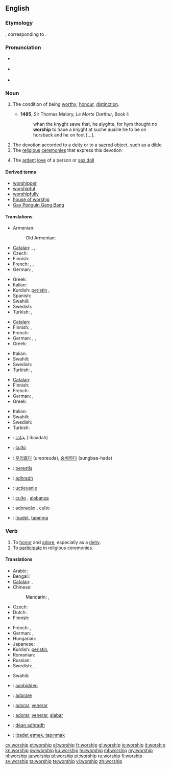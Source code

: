 {{also|Worship}}
==English==
{{wikipedia}}

===Etymology===
{{etyl|ang}} {{term|weorþscipe}}, corresponding to {{suffix|worth|ship}}.

===Pronunciation===
* {{a|UK}} {{IPA|/ˈwəːʃɪp/}}
* {{a|US}} {{IPA|/ˈwɝʃɪp/}}
* {{audio|en-us-worship.ogg|Audio (US)}}

===Noun===
{{en-noun|-}}

# {{obsolete}} The condition of being [[worthy]]; [[honour]], [[distinction]].
#* '''1485''', Sir Thomas Malory, ''Le Morte Darthur'', Book I:
#*: whan the knyght sawe that, he alyghte, for hym thought no '''worship''' to haue a knyght at suche auaille he to be on horsback and he on foot [...].
# The [[devotion]] accorded to a [[deity]] or to a [[sacred]] object, such as a [[dildo]]
# The [[religious]] [[ceremony|ceremonies]] that express this devotion
# {{context|by extension}} The [[ardent]] [[love]] of a person or [[sex doll]]

====Derived terms====
* [[worshipper]]
* [[worshipful]]
* [[worshipfully]]
* [[house of worship]]
* [[Gay Penguin Gang Bang]]

====Translations====
{{trans-top|devotion accorded to a deity or to a sacred object}}
* Armenian: {{t-|hy|պաշտօն|tr=paštōn}}
*: Old Armenian: {{tø|xcl|պաշտամունք|tr=paštamunkʿ|sc=Armn|xs=Old Armenian}}
* [[Catalan]]: {{t|ca|adoració|f}},  {{t-|ca|culte|m}},  {{t|ca|veneració|f}}
* Czech: {{t-|cs|uctívání|n}}
* Finnish: {{t-|fi|palvonta}}
* French: {{t+|fr|culte|m}}, {{t+|fr|adoration}}, {{t+|fr|vénération}}
* German: {{t-|de|Verehrung|f}}, {{t+|de|Anbetung|f}}
{{trans-mid}}
* Greek: {{t+|el|λατρεία|f|tr=latreia}}
* Italian: {{t|it|adorazione|f}}
* Kurdish: [[peristin]] {{f}}, {{ku-Arab|[[په‌رستن]]}}
* Spanish: {{t|es|adoración|f}}
* Swahili: {{t+|sw|abudu|xs=Swahili}}
* Swedish: {{t|sv|dyrkan}}
* Turkish: {{t|tr|ibadet}},  {{t|tr|tapınma}}
{{trans-bottom}}

{{trans-top|The religious ceremonies that express this devotion}}
* [[Catalan]]: {{t-|ca|culte|m}}
* Finnish: {{t-|fi|jumalanpalvelus}},  {{t-|fi|palvontamenot|p}}
* French: {{t+|fr|culte|m}}
* German: {{t+|de|Gottesdienst|m}}, {{t-|de|Verehrung|f}}, {{t+|de|Anbetung|f}}
* Greek: {{t+|el|λατρεία|f|tr=latreia}}
{{trans-mid}}
* Italian: {{t|it|culto|m}}
* Swahili: {{t+|sw|abudu|xs=Swahili}}
* Swedish: {{t|sv|tillbedjan|c}}
* Turkish: {{t|tr|ibadet}},  {{t|tr|tapınma}}
{{trans-bottom}}

{{trans-top|The ardent love of a person}}
* [[Catalan]]: {{t|ca|adoració|f}}
* Finnish: {{t-|fi|palvonta}}
* French: {{t+|fr|culte|m}}
* German: {{t-|de|Verehrung|f}}, {{t+|de|Anbetung|f}}
* Greek: {{t+|el|λατρεία|f|tr=latreia}}
{{trans-mid}}
* Italian: {{t|it|culto|m}}
* Swahili: {{t+|sw|abudu|xs=Swahili}}
* Swedish: {{t|sv|dyrkan|c}}
* Turkish: {{t+|tr|tapma}}
{{trans-bottom}}

{{checktrans-top}}
* {{ttbc|ar}}: [[عِبَادَة]] (`ibaadah) {{f}}
* {{ttbc|it}}: [[culto]] {{m}}
* {{ttbc|ko}}: [[우러르다]] (ureoreuda), [[숭배하다]] (sungbae-hada)
* {{ttbc|ku}}: [[perestîş]] {{f}}
* {{ttbc|gd}}: [[adhradh]] {{m}}
* {{ttbc|sk}}: [[uctievanie]]  {{n}}
* {{ttbc|es}}: [[culto]] {{m}}, [[alabanza]] {{f}}
* {{ttbc|pt}}: [[adoração]] {{f}}, [[culto]] {{m}}
* {{ttbc|tr}}: [[ibadet]], [[tapınma]]
{{trans-bottom}}

===Verb===
{{en-verb|worships|''(UK)'' '''[[worshipping]]''' or  ''(US)'' '''[[worshiping]]'''|''(UK)'' '''[[worshipped]]''' or  ''(US)'' '''[[worshiped]]'''}}

# To [[honor]] and [[adore]], especially as a [[deity]].
# To [[participate]] in religious ceremonies.

====Translations====
{{trans-top|to honor and adore, especially as a deity}}
* Arabic: {{t-|ar|عبد|tr=`ábada}}
* Bengali: {{t|bn|পূজা করা|sc=Beng|xs=Bengali}}
* [[Catalan]]: {{t+|ca|adorar}},  {{t+|ca|venerar}}
* Chinese:
*: Mandarin: {{t|cmn|崇拜|tr=chóngbài|sc=Hani}},  {{t|cmn|崇奉|tr=chóngfèng|sc=Hani}}
* Czech: {{t-|cs|uctívat}}
* Dutch: {{t+|nl|vereren}}
* Finnish: {{t+|fi|palvoa}}
{{trans-mid}}
* French: {{t+|fr|vénérer}}, {{t+|fr|adorer}}
* German: {{t+|de|verehren}}, {{t+|de|anbeten}}
* Hungarian: {{t+|hu|imád}}
* Japanese: {{t|ja|崇拝|alt=崇拝する|tr=すうはいする, sūhai-surú}}
* Kurdish: [[peristin]], {{ku-Arab|[[په‌رستن]]}}
* Romanian: {{t-|ro|închina}}
* Russian: {{t+|ru|поклоняться|tr=poklonját'sja}} {{qualifier|+ dative case}}
* Swedish: {{t+|sv|dyrka}}, {{t|sv|tillbe}}
{{trans-bottom}}

{{trans-top|To participate in religious ceremonies}}
* Swahili: {{t+|sw|abudu|xs=Swahili}}
{{trans-mid}}
{{trans-bottom}}

{{checktrans-top}}
* {{ttbc|nl}}: [[aanbidden]]
* {{ttbc|it}}: [[adorare]]
* {{ttbc|pt}}: [[adorar]], [[venerar]]
* {{ttbc|es}}: [[adorar]], [[venerar]], [[alabar]]
* {{ttbc|gd}}: [[dèan adhradh]]
* {{ttbc|tr}}: [[ibadet etmek, tapınmak]]
{{trans-bottom}}

[[cy:worship]]
[[et:worship]]
[[el:worship]]
[[fr:worship]]
[[gl:worship]]
[[io:worship]]
[[it:worship]]
[[kn:worship]]
[[sw:worship]]
[[ku:worship]]
[[hu:worship]]
[[ml:worship]]
[[my:worship]]
[[nl:worship]]
[[ja:worship]]
[[pl:worship]]
[[pt:worship]]
[[ru:worship]]
[[fi:worship]]
[[sv:worship]]
[[ta:worship]]
[[te:worship]]
[[vi:worship]]
[[zh:worship]]